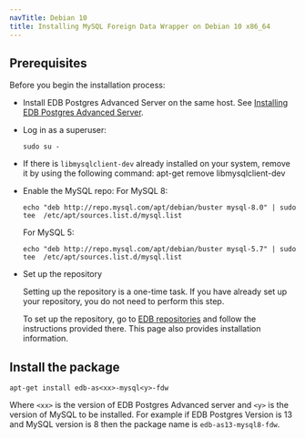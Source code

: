 ```yaml
---
navTitle: Debian 10
title: Installing MySQL Foreign Data Wrapper on Debian 10 x86_64
---
```


## Prerequisites

Before you begin the installation process:

- Install EDB Postgres Advanced Server on the same host. See [Installing EDB Postgres Advanced Server](/epas/latest/epas_inst_linux).

- Log in as a superuser:

  ```shell
  sudo su -
  ```

- If there is `libmysqlclient-dev` already installed on your system, remove it by using the following command:
  apt-get remove libmysqlclient-dev

- Enable the MySQL repo:
  For MySQL 8:

  ```shell
  echo "deb http://repo.mysql.com/apt/debian/buster mysql-8.0" | sudo tee  /etc/apt/sources.list.d/mysql.list
  ```

  For MySQL 5:

  ```shell
  echo "deb http://repo.mysql.com/apt/debian/buster mysql-5.7" | sudo tee  /etc/apt/sources.list.d/mysql.list
  ```

- Set up the repository

  Setting up the repository is a one-time task. If you have already set up your repository, you do not need to perform this step.

  To set up the repository, go to [EDB repositories](https://www.enterprisedb.com/repos-downloads) and follow the instructions provided there. This page also provides installation information.

## Install the package

```shell
apt-get install edb-as<xx>-mysql<y>-fdw
```

Where `<xx>` is the version of EDB Postgres Advanced server and `<y>` is the version of MySQL to be installed. For example if EDB Postgres Version is 13 and MySQL version is 8 then the package name is `edb-as13-mysql8-fdw`.
